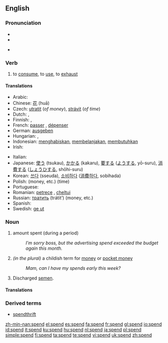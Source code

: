 ==English==

===Pronunciation===
* {{SAMPA|/spEnd/}}
* {{IPA|/spɛnd/}}
* {{audio|en-us-spend.ogg|Audio (US)}}
*: {{rhymes|ɛnd}}

===Verb===
{{en-verb|spends|spending|spent}}

# to [[consume]], to [[use]], to [[exhaust]]

====Translations====
{{trans-top|to consume, to use, to exhaust}}
* Arabic: {{Arab|[[صرف]]}} {{unicode|(ʂárafa)}}
* Chinese: [[花]] (huā)
* Czech: [[utratit]] (''of money''), [[strávit]] (''of time'')
* Dutch: {{t+|nl|uitgeven}}, {{t-|nl|doorbrengen}}
* Finnish: {{t-|fi|kuluttaa}}, {{t+|fi|käyttää}}
* French: [[passer]] {{italbrac|time}}, [[dépenser]] {{italbrac|money, etc.}}
* German: [[ausgeben]]
* Hungarian: {{t|hu|költ}}, {{t|hu|kiad}}
* Indonesian: [[habis|menghabiskan]], [[belanja|membelanjakan]], [[butuh|membutuhkan]]
* Irish: {{t-|ga|caith|xs=Irish}}
{{trans-mid}}
* Italian: {{t+|it|spendere}}
* Japanese: [[使う]] (tsukau), [[かかる]] (kakaru), [[要]]する ([[よう]]する, yō-suru), [[消費]]する ([[しょうひ]]する, shōhi-suru)
* Korean: [[쓰다]] (sseuda), [[소비하다]] ([[消費]][[하다]], sobihada)
* Polish: {{t|pl|tracić}} (money, etc.) {{t|pl|spędzać}} (time)
* Portuguese: {{t+|pt|gastar}}
* Romanian: [[petrece]] {{italbrac|time}}, [[cheltui]] {{italbrac|money, etc.}}
* Russian: [[тратить]] (trátit’) (money, etc.)
* Spanish: {{t-|es|gastar}}
* Swedish: [[ge ut]]
{{trans-bottom}}

===Noun===
{{en-noun}}

# amount spent (during a period)
#: ''I’m sorry boss, but the advertising spend exceeded the budget again this month.''
# ''(in the plural)'' a childish term for [[money]] or [[pocket money]]
#: ''Mam, can I have my spends early this week?''
# Discharged [[semen]].

====Translations====
{{trans-top|amount spent}}
{{trans-mid}}
{{trans-bottom}}

{{trans-top|a childish term for money or pocket money}}
{{trans-mid}}
{{trans-bottom}}

{{trans-top|discharged semen}}
{{trans-mid}}
{{trans-bottom}}

===Derived terms===
* [[spendthrift]]

[[zh-min-nan:spend]]
[[el:spend]]
[[es:spend]]
[[fa:spend]]
[[fr:spend]]
[[gl:spend]]
[[io:spend]]
[[id:spend]]
[[it:spend]]
[[ku:spend]]
[[hu:spend]]
[[nl:spend]]
[[ja:spend]]
[[pl:spend]]
[[simple:spend]]
[[fi:spend]]
[[ta:spend]]
[[te:spend]]
[[vi:spend]]
[[uk:spend]]
[[zh:spend]]